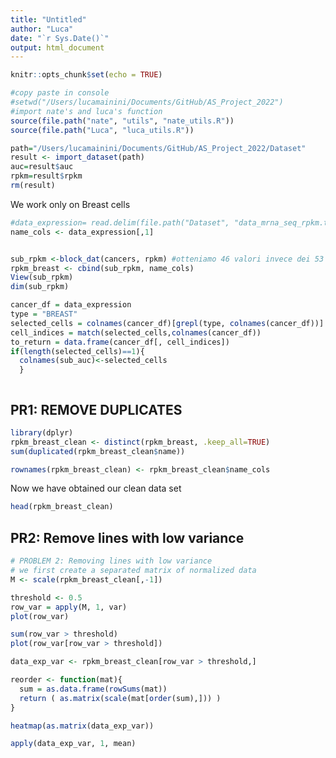 ```yaml
---
title: "Untitled"
author: "Luca"
date: "`r Sys.Date()`"
output: html_document
---
```


```r
knitr::opts_chunk$set(echo = TRUE)
```


```r
#copy paste in console
#setwd("/Users/lucamainini/Documents/GitHub/AS_Project_2022")
#import nate's and luca's function
source(file.path("nate", "utils", "nate_utils.R"))
source(file.path("Luca", "luca_utils.R"))
```

```r
path="/Users/lucamainini/Documents/GitHub/AS_Project_2022/Dataset"
result <- import_dataset(path)
auc=result$auc
rpkm=result$rpkm
rm(result)
```

We work only on Breast cells

```r
#data_expression= read.delim(file.path("Dataset", "data_mrna_seq_rpkm.txt"), header = TRUE, comment.char = '#')
name_cols <- data_expression[,1]


sub_rpkm <-block_dat(cancers, rpkm) #otteniamo 46 valori invece dei 53 disponibili (in auc non li abbiamo li altri)
rpkm_breast <- cbind(sub_rpkm, name_cols)
View(sub_rpkm)
dim(sub_rpkm)
```

```r
cancer_df = data_expression
type = "BREAST"
selected_cells = colnames(cancer_df)[grepl(type, colnames(cancer_df))]
cell_indices = match(selected_cells,colnames(cancer_df))
to_return = data.frame(cancer_df[, cell_indices])
if(length(selected_cells)==1){
  colnames(sub_auc)<-selected_cells
  }
```

```r

```


## PR1: REMOVE DUPLICATES
```r
library(dplyr)
rpkm_breast_clean <- distinct(rpkm_breast, .keep_all=TRUE)
sum(duplicated(rpkm_breast_clean$name))
```

```r
rownames(rpkm_breast_clean) <- rpkm_breast_clean$name_cols 
```

Now we have obtained our clean data set
```r
head(rpkm_breast_clean)
```

## PR2: Remove lines with low variance

```r
# PROBLEM 2: Removing lines with low variance
# we first create a separated matrix of normalized data
M <- scale(rpkm_breast_clean[,-1])

threshold <- 0.5
row_var = apply(M, 1, var)
plot(row_var)

sum(row_var > threshold)
plot(row_var[row_var > threshold])

data_exp_var <- rpkm_breast_clean[row_var > threshold,]
```

```r
reorder <- function(mat){
  sum = as.data.frame(rowSums(mat))
  return ( as.matrix(scale(mat[order(sum),])) )
}
```

```r
heatmap(as.matrix(data_exp_var))
```

```r
apply(data_exp_var, 1, mean)
```

